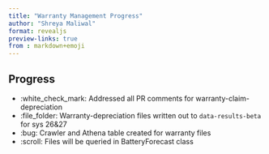 ```yaml
---
title: "Warranty Management Progress"
author: "Shreya Maliwal"
format: revealjs
preview-links: true
from : markdown+emoji
---
```



## Progress {.smaller}
- :white_check_mark: Addressed all PR comments for warranty-claim-depreciation
- :file_folder: Warranty-depreciation files written out to `data-results-beta` for sys 26&27
- :bug: Crawler and Athena table created for warranty files
- :scroll: Files will be queried in BatteryForecast class